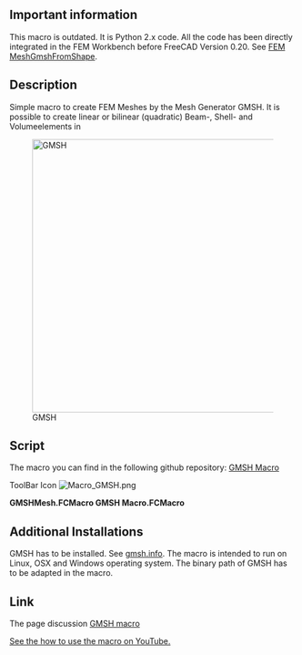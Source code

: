 <languages/>
<translate>
<!--T:1-->
{{Macro
|Name=GMSH Macro
|Icon=Macro_GMSH.png
|Description=Create FEM Meshes by GMSH Mesh Generator. It is possible to create linear or bilinear (quadratic) Beam-, Shell- and Volumeelements in
|Author=psicofil
|Version=1.0
|Date=2015-08-24
|FCVersion=All
|Download=[https://www.freecadweb.org/wiki/images/a/a2/Macro_GMSH.png ToolBar Icon]
|SeeAlso = [[FEM MeshGmshFromShape|FEM Mesh from shape by Gmsh]]
}}

==Important information== <!--T:8-->

<!--T:9-->
This macro is outdated. It is Python 2.x code. All the code has been directly integrated in the FEM Workbench before FreeCAD Version 0.20. See [[FEM_MeshGmshFromShape|FEM MeshGmshFromShape]].

==Description== <!--T:2-->

<!--T:7-->
Simple macro to create FEM Meshes by the Mesh Generator GMSH. It is possible to create linear or bilinear (quadratic) Beam-, Shell- and Volumeelements in
</translate>

{{Codeextralink|https://raw.githubusercontent.com/psicofil/Macros_FreeCAD/master/Macros/GMSHMesh.FCMacro}}

[[File:Macro GMSH00.png|480px|GMSH]]

<translate>
<!--T:3-->
==Script==
The macro you can find in the following github repository: [https://github.com/psicofil/Macros_FreeCAD/blob/master/Macros/GMSHMesh.FCMacro GMSH Macro]

</translate>
ToolBar Icon [[Image:Macro_GMSH.png]]

'''GMSHMesh.FCMacro GMSH Macro.FCMacro'''

<translate>
<!--T:4-->
==Additional Installations==
GMSH has to be installed. See [http://gmsh.info/ gmsh.info]. The macro is intended to run on Linux, OSX and Windows operating system. The binary path of GMSH has to be adapted in the macro.

<!--T:5-->
==Link==
The page discussion [http://forum.freecadweb.org/viewtopic.php?t=11182 GMSH macro]

<!--T:6-->
[https://www.youtube.com/watch?v=ZcG5EEUe3yc See the how to use the macro on YouTube.]
</translate>
{{clear}}